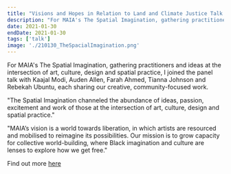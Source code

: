 ```yaml
---
title: "Visions and Hopes in Relation to Land and Climate Justice Talk for The Spatial Imagination with MAIA"
description: "For MAIA's The Spatial Imagination, gathering practitioners and ideas at the intersection of art, culture, design and spatial practice, I joined the panel talk with Kaajal Modi, Auden Allen, Farah Ahmed, Tianna Johnson and Rebekah Ubuntu, each sharing our creative, community-focused work.  "
date: 2021-01-30
endDate: 2021-01-30
tags: ['talk']
image: './210130_TheSpacialImagination.png'
---
```


For MAIA's The Spatial Imagination, gathering practitioners and ideas at the intersection of art, culture, design and spatial practice, I joined the panel talk with Kaajal Modi, Auden Allen, Farah Ahmed, Tianna Johnson and Rebekah Ubuntu, each sharing our creative, community-focused work. 

"The Spatial Imagination channeled the abundance of ideas, passion, excitement and work of those at the intersection of art, culture, design and spatial practice."

"MAIA’s vision is a world towards liberation, in which artists are resourced and mobilised to reimagine its possibilities.
Our mission is to grow capacity for collective world-building, where Black imagination and culture are lenses to explore how we get free." 

Find out more [here](https://www.maiagroup.co/spatial-imagination)